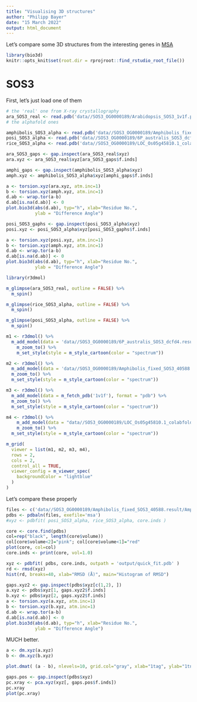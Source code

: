 ```yaml
---
title: "Visualising 3D structures"
author: "Philipp Bayer"
date: "15 March 2022"
output: html_document
---
```


Let's compare some 3D structures from the interesting genes in [MSA](MSA.html)

```r
library(bio3d)
knitr::opts_knit$set(root.dir = rprojroot::find_rstudio_root_file())

```

# SOS3

First, let's just load one of them 
```r
# the 'real' one from X-ray crystallography
ara_SOS3_real <- read.pdb('data//SOS3_OG0000189/Arabidopsis_SOS3_1v1f.pdb')
# the alphafold ones

amphibolis_SOS3_alpha <- read.pdb('data//SOS3_OG0000189/Amphibolis_fixed_SOS3_40588.result/Amphibolis_fixed_SOS3_40588_unrelaxed_rank_1_model_4.pdb')
posi_SOS3_alpha <- read.pdb('data//SOS3_OG0000189/6P_australis_SOS3_dcfd4.result/6P_australis_SOS3_dcfd4_unrelaxed_rank_1_model_1.pdb')
rice_SOS3_alpha <- read.pdb('data//SOS3_OG0000189/LOC_Os05g45810.1_colabfold_test_77dbc.result/test_77dbc_unrelaxed_rank_1_model_4.pdb')
```


```r
ara_SOS3_gaps <- gap.inspect(ara_SOS3_real$xyz)
ara.xyz <- ara_SOS3_real$xyz[ara_SOS3_gaps$f.inds]

amphi_gaps <- gap.inspect(amphibolis_SOS3_alpha$xyz)
amph.xyz <- amphibolis_SOS3_alpha$xyz[amphi_gaps$f.inds]

a <- torsion.xyz(ara.xyz, atm.inc=1)
b <- torsion.xyz(amph.xyz, atm.inc=1)
d.ab <- wrap.tor(a-b)
d.ab[is.na(d.ab)] <- 0
plot.bio3d(abs(d.ab), typ="h", xlab="Residue No.", 
           ylab = "Difference Angle")

```
```r
posi_SOS3_gaphs <- gap.inspect(posi_SOS3_alpha$xyz)
posi.xyz <- posi_SOS3_alpha$xyz[posi_SOS3_gaphs$f.inds]

a <- torsion.xyz(posi.xyz, atm.inc=1)
b <- torsion.xyz(amph.xyz, atm.inc=1)
d.ab <- wrap.tor(a-b)
d.ab[is.na(d.ab)] <- 0
plot.bio3d(abs(d.ab), typ="h", xlab="Residue No.", 
           ylab = "Difference Angle")

```


```r
library(r3dmol)

m_glimpse(ara_SOS3_real, outline = FALSE) %>% 
  m_spin()
```

```r
m_glimpse(rice_SOS3_alpha, outline = FALSE) %>% 
  m_spin()
```

```r
m_glimpse(posi_SOS3_alpha, outline = FALSE) %>% 
  m_spin()
```


```r
m1 <- r3dmol() %>%
  m_add_model(data = 'data//SOS3_OG0000189/6P_australis_SOS3_dcfd4.result/6P_australis_SOS3_dcfd4_unrelaxed_rank_1_model_1.pdb', format = "pdb") %>% 
    m_zoom_to() %>% 
    m_set_style(style = m_style_cartoon(color = "spectrum"))

m2 <- r3dmol() %>%
  m_add_model(data = 'data//SOS3_OG0000189/Amphibolis_fixed_SOS3_40588.result/Amphibolis_fixed_SOS3_40588_unrelaxed_rank_1_model_4.pdb', format = "pdb") %>%
  m_zoom_to() %>% 
  m_set_style(style = m_style_cartoon(color = "spectrum"))

m3 <- r3dmol() %>%
  m_add_model(data = m_fetch_pdb('1v1f'), format = "pdb") %>%
  m_zoom_to() %>% 
  m_set_style(style = m_style_cartoon(color = "spectrum"))

m4 <- r3dmol() %>%
    m_add_model(data = "data//SOS3_OG0000189/LOC_Os05g45810.1_colabfold_test_77dbc.result/test_77dbc_unrelaxed_rank_1_model_4.pdb", format = "pdb") %>%
    m_zoom_to() %>% 
  m_set_style(style = m_style_cartoon(color = "spectrum"))

m_grid(
  viewer = list(m1, m2, m3, m4),
  rows = 2,
  cols = 2,
  control_all = TRUE,
  viewer_config = m_viewer_spec(
    backgroundColor = "lightblue"
  )
)
```


Let's compare these properly

```r
files <- c('data//SOS3_OG0000189/Amphibolis_fixed_SOS3_40588.result/Amphibolis_fixed_SOS3_40588_unrelaxed_rank_1_model_4.pdb','data//SOS3_OG0000189/6P_australis_SOS3_dcfd4.result/6P_australis_SOS3_dcfd4_unrelaxed_rank_1_model_1.pdb')
pdbs <- pdbaln(files, exefile='msa')
#xyz <- pdbfit( posi_SOS3_alpha, rice_SOS3_alpha, core.inds )
```

```r
core <- core.find(pdbs)
col=rep("black", length(core$volume))
col[core$volume<2]="pink"; col[core$volume<1]="red"
plot(core, col=col)
core.inds <- print(core, vol=1.0)
```

```r
xyz <- pdbfit( pdbs, core.inds, outpath = 'output/quick_fit.pdb' )
rd <- rmsd(xyz)
hist(rd, breaks=40, xlab="RMSD (Å)", main="Histogram of RMSD")
```

```r
gaps.xyz2 <- gap.inspect(pdbs$xyz[c(1,2), ])
a.xyz <- pdbs$xyz[1, gaps.xyz2$f.inds]
b.xyz <- pdbs$xyz[2, gaps.xyz2$f.inds]
a <- torsion.xyz(a.xyz, atm.inc=1)
b <- torsion.xyz(b.xyz, atm.inc=1)
d.ab <- wrap.tor(a-b)
d.ab[is.na(d.ab)] <- 0
plot.bio3d(abs(d.ab), typ="h", xlab="Residue No.", 
           ylab = "Difference Angle")
```

MUCH better.
```r
a <- dm.xyz(a.xyz)
b <- dm.xyz(b.xyz)

plot.dmat( (a - b), nlevels=10, grid.col="gray", xlab="1tag", ylab="1tnd")
```

```r
gaps.pos <- gap.inspect(pdbs$xyz)
pc.xray <- pca.xyz(xyz[, gaps.pos$f.inds])
pc.xray
plot(pc.xray)
```

